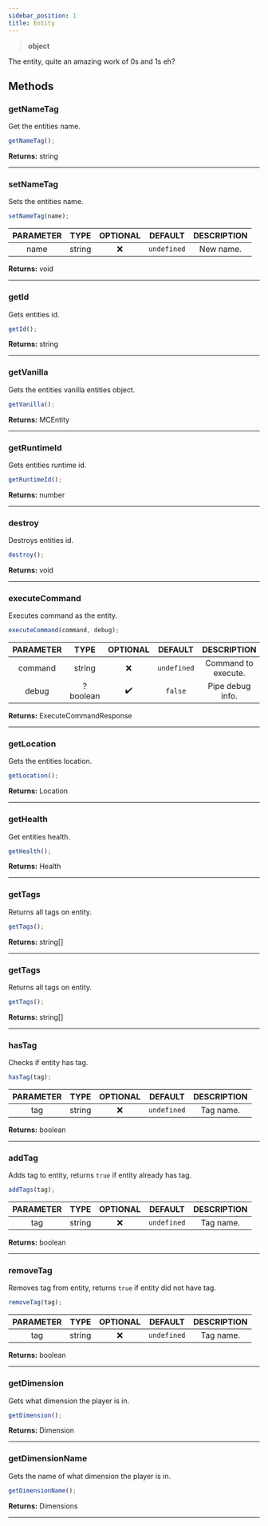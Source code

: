 ```yaml
---
sidebar_position: 1
title: Entity
---
```


> **<Link to="https://developer.mozilla.org/en-US/docs/Web/JavaScript/Reference/Global_Objects/Object">object</Link>**

The entity, quite an amazing work of 0s and 1s eh?

## Methods

### getNameTag
Get the entities name.

```js
getNameTag();
```

**Returns:** <Link to="https://developer.mozilla.org/en-US/docs/Web/JavaScript/Reference/Global_Objects/String">string</Link>

___

### setNameTag
Sets the entities name.

```js
setNameTag(name);
```
| PARAMETER | TYPE | OPTIONAL | DEFAULT | DESCRIPTION |
| :-------: | :--: | :------: | :-----: | :---------: |
| name | <Link to="https://developer.mozilla.org/en-US/docs/Web/JavaScript/Reference/Global_Objects/String">string</Link> | ❌ | `undefined` | New name. |

**Returns:** void

___

### getId
Gets entities id.

```js
getId();
```

**Returns:** <Link to="https://developer.mozilla.org/en-US/docs/Web/JavaScript/Reference/Global_Objects/String">string</Link>

___

### getVanilla
Gets the entities vanilla entities object.

```js
getVanilla();
```

**Returns:** <Link to="https://docs.microsoft.com/en-us/minecraft/creator/scriptapi/mojang-minecraft/entityr">MCEntity</Link>

___

### getRuntimeId
Gets entities runtime id.

```js
getRuntimeId();
```

**Returns:** <Link to="https://developer.mozilla.org/en-US/docs/Web/JavaScript/Reference/Global_Objects/Number">number</Link>

___

### destroy
Destroys entities id.

```js
destroy();
```

**Returns:** void

___

### executeCommand
Executes command as the entity.

```js
executeCommand(command, debug);
```
| PARAMETER | TYPE | OPTIONAL | DEFAULT | DESCRIPTION |
| :-------: | :--: | :------: | :-----: | :---------: |
| command | <Link to="https://developer.mozilla.org/en-US/docs/Web/JavaScript/Reference/Global_Objects/String">string</Link> | ❌ | `undefined` | Command to execute. |
| debug | <Link to="https://developer.mozilla.org/en-US/docs/Web/JavaScript/Reference/Global_Objects/Boolean">?boolean</Link> | ✔️ | `false` | Pipe debug info. |

**Returns:** <Link to="/docs/typedefs/executecommandresponse">ExecuteCommandResponse</Link>

___

### getLocation
Gets the entities location.

```js
getLocation();
```

**Returns:** <Link to="/docs/typedefs/location">Location</Link>

___

### getHealth
Get entities health.

```js
getHealth();
```
**Returns:** <Link to="/docs/typedefs/health">Health</Link>

___

### getTags
Returns all tags on entity.

```js
getTags();
```

**Returns:** <Link to="https://developer.mozilla.org/en-US/docs/Web/JavaScript/Reference/Global_Objects/String">string[]</Link>

___

### getTags
Returns all tags on entity.

```js
getTags();
```

**Returns:** <Link to="https://developer.mozilla.org/en-US/docs/Web/JavaScript/Reference/Global_Objects/String">string[]</Link>

___

### hasTag
Checks if entity has tag.

```js
hasTag(tag);
```
| PARAMETER | TYPE | OPTIONAL | DEFAULT | DESCRIPTION |
| :-------: | :--: | :------: | :-----: | :---------: |
| tag | <Link to="https://developer.mozilla.org/en-US/docs/Web/JavaScript/Reference/Global_Objects/String">string</Link> | ❌ | `undefined` | Tag name. |

**Returns:** <Link to="https://developer.mozilla.org/en-US/docs/Web/JavaScript/Reference/Global_Objects/Boolean">boolean</Link>

___

### addTag
Adds tag to entity, returns `true` if entity already has tag.

```js
addTags(tag);
```
| PARAMETER | TYPE | OPTIONAL | DEFAULT | DESCRIPTION |
| :-------: | :--: | :------: | :-----: | :---------: |
| tag | <Link to="https://developer.mozilla.org/en-US/docs/Web/JavaScript/Reference/Global_Objects/String">string</Link> | ❌ | `undefined` | Tag name. |

**Returns:** <Link to="https://developer.mozilla.org/en-US/docs/Web/JavaScript/Reference/Global_Objects/Boolean">boolean</Link>

___

### removeTag
Removes tag from entity, returns `true` if entity did not have tag.

```js
removeTag(tag);
```
| PARAMETER | TYPE | OPTIONAL | DEFAULT | DESCRIPTION |
| :-------: | :--: | :------: | :-----: | :---------: |
| tag | <Link to="https://developer.mozilla.org/en-US/docs/Web/JavaScript/Reference/Global_Objects/String">string</Link> | ❌ | `undefined` | Tag name. |

**Returns:** <Link to="https://developer.mozilla.org/en-US/docs/Web/JavaScript/Reference/Global_Objects/Boolean">boolean</Link>

___

### getDimension
Gets what dimension the player is in.

```js
getDimension();
```

**Returns:** <Link to="https://docs.microsoft.com/en-us/minecraft/creator/scriptapi/mojang-minecraft/dimension">Dimension</Link>

___

### getDimensionName
Gets the name of what dimension the player is in.

```js
getDimensionName();
```

**Returns:** <Link to="/docs/typedefs/dimensions">Dimensions</Link>

___